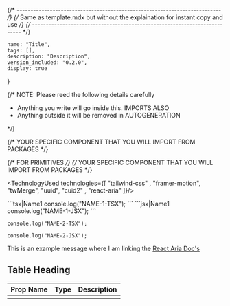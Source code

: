 {/* -------------------------------------------------------------------------- */}
{/* Same as template.mdx but without the explaination for instant copy and use */}
{/* -------------------------------------------------------------------------- */}



    name: "Title",
    tags: [],
    description: "Description",
    version_included: "0.2.0",
    display: true
}

{/* 
NOTE: Please reed the following details carefully

- Anything you write will go inside this. IMPORTS ALSO
- Anything outside it will be removed in AUTOGENERATION 

*/}

<Wrapper>

<Preview id={Data.id}> 

<ResizableDisplay>
    {/* YOUR SPECIFIC COMPONENT THAT YOU WILL IMPORT FROM PACKAGES */}
</ResizableDisplay>

{/* FOR PRIMITIVES */}
<Display>
    {/* YOUR SPECIFIC COMPONENT THAT YOU WILL IMPORT FROM PACKAGES */}
</Display>

</Preview>

<Implementation id={Data.id}>


<TechnologyUsed technologies={[ "tailwind-css" , "framer-motion", "twMerge", "uuid", "cuid2" , "react-aria" ]}/>

<CodeBlock> 
```tsx|Name1
console.log("NAME-1-TSX");
```
```jsx|Name1
console.log("NAME-1-JSX");
```

```tsx|Name2
console.log("NAME-2-TSX");
```
```jsx|Name2
console.log("NAME-2-JSX");
```
</CodeBlock>


This is an example message where I am linking the [React Aria Doc's](https://react-spectrum.adobe.com/react-aria/)

## Table Heading

| Prop Name    | Type           | Description       |
| ------------ | ---------------| ------------------|
|              |                |                   |


</Implementation>

</Wrapper>